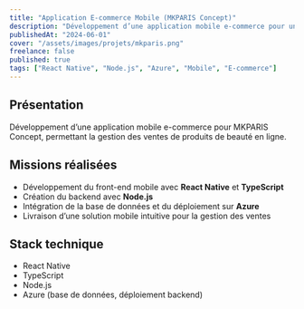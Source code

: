 ```yaml
---
title: "Application E-commerce Mobile (MKPARIS Concept)"
description: "Développement d’une application mobile e-commerce pour une entreprise turque, avec gestion des ventes en ligne."
publishedAt: "2024-06-01"
cover: "/assets/images/projets/mkparis.png"
freelance: false
published: true
tags: ["React Native", "Node.js", "Azure", "Mobile", "E-commerce"]
---
```


## Présentation

Développement d’une application mobile e-commerce pour MKPARIS Concept, permettant la gestion des ventes de produits de beauté en ligne.

## Missions réalisées

- Développement du front-end mobile avec **React Native** et **TypeScript**
- Création du backend avec **Node.js**
- Intégration de la base de données et du déploiement sur **Azure**
- Livraison d’une solution mobile intuitive pour la gestion des ventes

## Stack technique

- React Native
- TypeScript
- Node.js
- Azure (base de données, déploiement backend)
